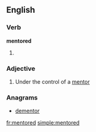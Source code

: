 ==English==

===Verb===
'''mentored'''

# {{past of|[[mentor]]}}

===Adjective===
{{en-adj}}

# Under the control of a [[mentor]]

===Anagrams===
* [[dementor#English|dementor]]

[[fr:mentored]]
[[simple:mentored]]